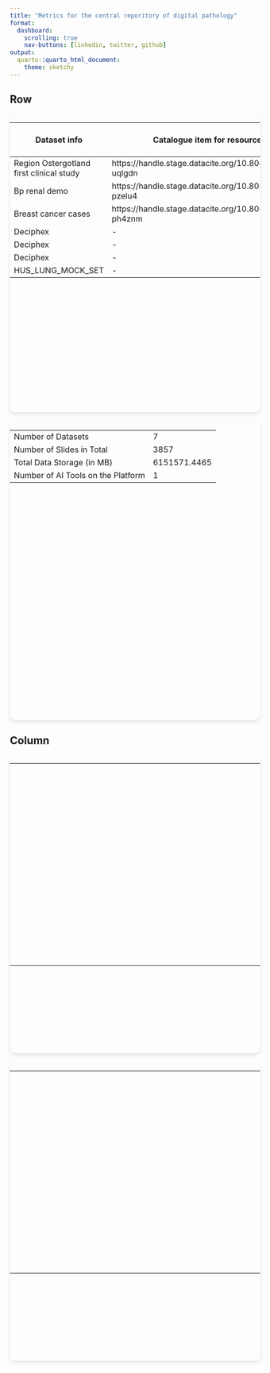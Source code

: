 ```yaml
---
title: "Metrics for the central reporitory of digital pathology"
format: 
  dashboard:
    scrolling: true
    nav-buttons: [linkedin, twitter, github]
output:
  quarto::quarto_html_document:
    theme: sketchy
---
```


##  Row {height=50%}
::: {.card title="Datasets"}
```{=html}
<table>
  <thead>
    <tr>
      <th>Dataset info</th>
      <th>Catalogue item for resource</th>
      <th>Number of slides</th>
    </tr>
  </thead>
  <tbody>
    <tr>
      <td>Region Ostergotland first clinical study</td>
      <td>https://handle.stage.datacite.org/10.80869/uwsu-uqlgdn</td>
      <td>76 (+361)</td>
    </tr>
    <tr>
      <td>Bp renal demo</td>
      <td>https://handle.stage.datacite.org/10.80869/cw8i-pzelu4</td>
      <td>26</td>
    </tr>
    <tr>
      <td>Breast cancer cases</td>
      <td>https://handle.stage.datacite.org/10.80869/jkju-ph4znm</td>
      <td>590</td>
    </tr>
    <tr>
      <td>Deciphex</td>
      <td>-</td>
      <td>1532</td>
    </tr>
    <tr>
      <td>Deciphex</td>
      <td>-</td>
      <td>971</td>
    </tr>
    <tr>
      <td>Deciphex</td>
      <td>-</td>
      <td>616</td>
    </tr>
    <tr>
      <td>HUS_LUNG_MOCK_SET</td>
      <td>-</td>
      <td>46</td>
    </tr>
  </tbody>
</table>
```
:::

::: {.card title="Numbers"}
```{=html}
<table>
    <tr>
      <td>Number of Datasets</td>
      <td>7</td>
    </tr>
    <tr>
      <td>Number of Slides in Total</td>
      <td>3857</td>
    </tr>
    <tr>
      <td>Total Data Storage (in MB)</td>
      <td>6151571.4465</td>
    </tr>
    <tr>
      <td>Number of AI Tools on the Platform</td>
      <td>1</td>
    </tr>
</table>
```
:::

##  Column {width=50%}
::: {.card title="Slides"}
```{=html}
<table>
    <tr>
      <td>
        <div id="slidesPieChart" style="width: 600px; height: 400px;"></div>
      </td>
    </tr>
</table>
```
:::

::: {.card title="Datasets"}
```{=html}
<table>
    <tr>
      <td>
        <div id="datasetPieChart" style="width: 600px; height: 400px;"></div>
      </td>
    </tr>
</table>
<script type="text/javascript" src="https://www.gstatic.com/charts/loader.js"></script>
<script type="text/javascript">
  google.charts.load('current', {'packages':['corechart']});
  google.charts.setOnLoadCallback(drawChart);

  function drawChart() {
    var data = google.visualization.arrayToDataTable([
      ['Category', 'Number of Slides'],
      ['Slides from Animal Species', 3119],
      ['Slides from Humans', 738]
    ]);

    var options = {
      title: 'Proportion of Slides by Source',
      pieHole: 0.4,
      colors: ['#1f77b4', '#ff7f0e']
    };

    var chart = new google.visualization.PieChart(document.getElementById('slidesPieChart'));
    chart.draw(data, options);
  }
</script>

<script type="text/javascript">
  google.charts.load('current', {'packages':['corechart']});
  google.charts.setOnLoadCallback(drawChart);

  function drawChart() {
    var data = google.visualization.arrayToDataTable([
      ['Category', 'Number of Items'],
      ['Datasets from Animal Species', 3],
      ['Datasets from Humans', 4]
    ]);

    var options = {
      title: 'Proportion of Datasets by Source',
      pieHole: 0.4,
      colors: ['#1f77b4', '#ff7f0e']
    };

    var chart = new google.visualization.PieChart(document.getElementById('datasetPieChart'));
    chart.draw(data, options);
  }
</script>

```

:::

<style>
  .dashboard {
    display: flex;
    justify-content: space-around;
    flex-wrap: wrap;
  }
  .card {
    /* width: 45%; */
    height: 600px;
    margin-bottom: 20px;
    box-shadow: 0 4px 8px rgba(0, 0, 0, 0.1);
    border-radius: 10px;
    overflow: hidden;
  }
  .card-header {
    background-color: #007bff;
    color: white;
    padding: 10px;
    text-align: center;
    font-weight: bold;
  }
  /* .card-body {
    padding: 20px;
  } */
  ul {
    list-style-type: none;
    padding: 0;
  }
  li {
    margin-bottom: 10px;
  }
</style>